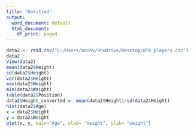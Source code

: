 ```yaml
---
title: "Untitled"
output:
  word_document: default
  html_document:
    df_print: paged
---
```


```r

data2 <- read.csv("C:/Users/mashv/OneDrive/Desktop/mlb_players.csv")
data2
View(data2)
mean(data2$Height)
sd(data2$Height)
var(data2$Height)
max(data2$Weight)
min(data2$Weight)
table(data2$Position)
data2$Height_converted =  mean(data2$Height)/sd(data2$Height)
hist(data2$Age)
x = data2$Height
y = data2$Weight
plot(x, y, main="Age", xlab= "Height", ylab= "weight")
```

